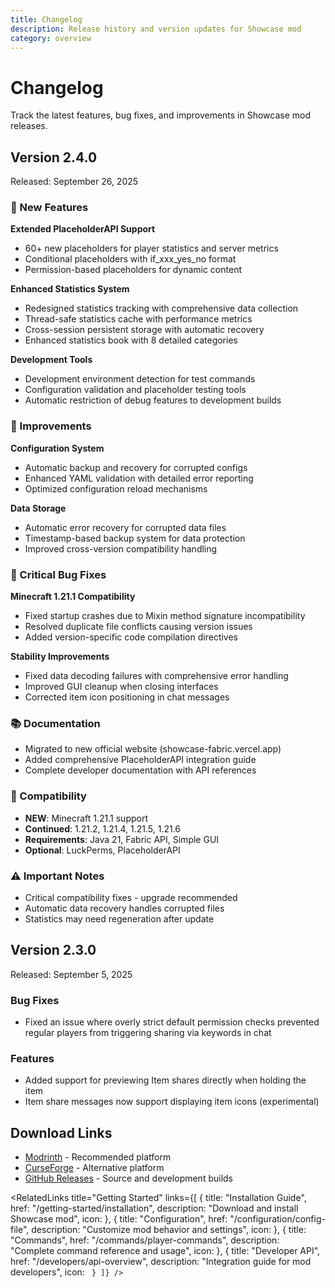 ```yaml
---
title: Changelog
description: Release history and version updates for Showcase mod
category: overview
---
```


# Changelog

<MinecraftVersion auto />

Track the latest features, bug fixes, and improvements in Showcase mod releases.

## Version 2.4.0

Released: September 26, 2025

### 🚀 New Features

**Extended PlaceholderAPI Support**
- 60+ new placeholders for player statistics and server metrics
- Conditional placeholders with if_xxx_yes_no format
- Permission-based placeholders for dynamic content

**Enhanced Statistics System**
- Redesigned statistics tracking with comprehensive data collection
- Thread-safe statistics cache with performance metrics
- Cross-session persistent storage with automatic recovery
- Enhanced statistics book with 8 detailed categories

**Development Tools**
- Development environment detection for test commands
- Configuration validation and placeholder testing tools
- Automatic restriction of debug features to development builds

### 🔧 Improvements

**Configuration System**
- Automatic backup and recovery for corrupted configs
- Enhanced YAML validation with detailed error reporting
- Optimized configuration reload mechanisms

**Data Storage**
- Automatic error recovery for corrupted data files
- Timestamp-based backup system for data protection
- Improved cross-version compatibility handling

### 🐛 Critical Bug Fixes

**Minecraft 1.21.1 Compatibility**
- Fixed startup crashes due to Mixin method signature incompatibility
- Resolved duplicate file conflicts causing version issues
- Added version-specific code compilation directives

**Stability Improvements**
- Fixed data decoding failures with comprehensive error handling
- Improved GUI cleanup when closing interfaces
- Corrected item icon positioning in chat messages

### 📚 Documentation

- Migrated to new official website (showcase-fabric.vercel.app)
- Added comprehensive PlaceholderAPI integration guide
- Complete developer documentation with API references

### 🔗 Compatibility

- **NEW**: Minecraft 1.21.1 support
- **Continued**: 1.21.2, 1.21.4, 1.21.5, 1.21.6
- **Requirements**: Java 21, Fabric API, Simple GUI
- **Optional**: LuckPerms, PlaceholderAPI

### ⚠️ Important Notes

- Critical compatibility fixes - upgrade recommended
- Automatic data recovery handles corrupted files
- Statistics may need regeneration after update

## Version 2.3.0

Released: September 5, 2025

### Bug Fixes

- Fixed an issue where overly strict default permission checks prevented regular players from triggering sharing via keywords in chat

### Features

- Added support for previewing Item shares directly when holding the item
- Item share messages now support displaying item icons (experimental)

## Download Links

- [Modrinth](https://modrinth.com/mod/showcase) - Recommended platform
- [CurseForge](https://www.curseforge.com/minecraft/mc-mods/showcasemod) - Alternative platform
- [GitHub Releases](https://github.com/jiazengp/showcase-fabric/releases) - Source and development builds

<RelatedLinks
  title="Getting Started"
  links={[
    {
      title: "Installation Guide",
      href: "/getting-started/installation",
      description: "Download and install Showcase mod",
      icon: <BookOpen />
    },
    {
      title: "Configuration",
      href: "/configuration/config-file",
      description: "Customize mod behavior and settings",
      icon: <Settings />
    },
    {
      title: "Commands",
      href: "/commands/player-commands",
      description: "Complete command reference and usage",
      icon: <Command />
    },
    {
      title: "Developer API",
      href: "/developers/api-overview",
      description: "Integration guide for mod developers",
      icon: <Code />
    }
  ]}
/>